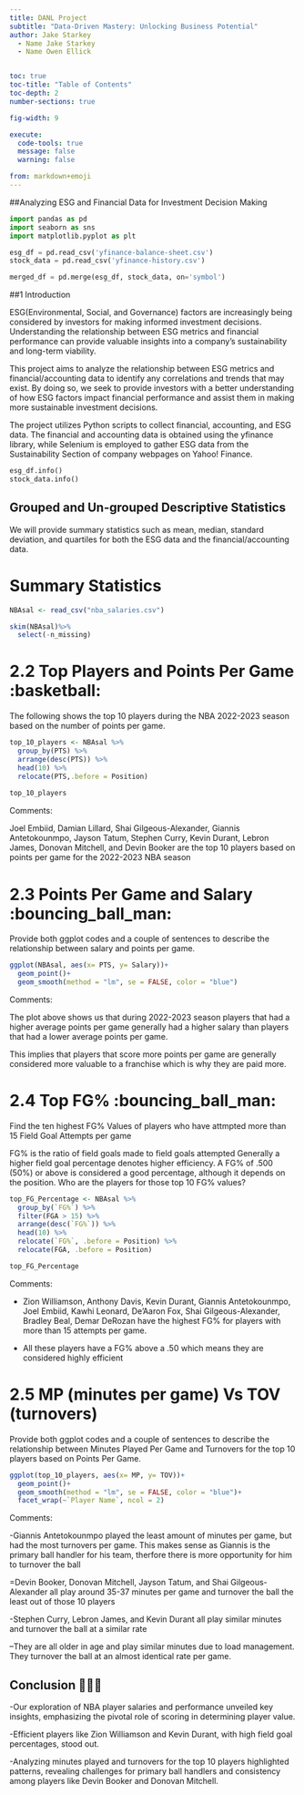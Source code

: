 ```yaml
---
title: DANL Project
subtitle: "Data-Driven Mastery: Unlocking Business Potential"
author: Jake Starkey
  - Name Jake Starkey
  - Name Owen Ellick


toc: true
toc-title: "Table of Contents"
toc-depth: 2
number-sections: true

fig-width: 9

execute:
  code-tools: true
  message: false
  warning: false

from: markdown+emoji
---
```

##Analyzing ESG and Financial Data for Investment Decision Making

```python
import pandas as pd
import seaborn as sns
import matplotlib.pyplot as plt

esg_df = pd.read_csv('yfinance-balance-sheet.csv')
stock_data = pd.read_csv('yfinance-history.csv')

merged_df = pd.merge(esg_df, stock_data, on='symbol')

```

##1 Introduction

 ESG(Environmental, Social, and Governance) factors are increasingly being considered by investors for making informed investment decisions. Understanding the relationship between ESG metrics and financial performance can provide valuable insights into a company's sustainability and long-term viability.
 
 This project aims to analyze the relationship between ESG metrics and financial/accounting data to identify any correlations and trends that may exist. By doing so, we seek to provide investors with a better understanding of how ESG factors impact financial performance and assist them in making more sustainable investment decisions.

The project utilizes Python scripts to collect financial, accounting, and ESG data. The financial and accounting data is obtained using the yfinance library, while Selenium is employed to gather ESG data from the Sustainability Section of company webpages on Yahoo! Finance.

```python
esg_df.info()
stock_data.info()
```

## Grouped and Un-grouped Descriptive Statistics

 We will provide summary statistics such as mean, median, standard deviation, and quartiles for both the ESG data and the financial/accounting data.

# Summary Statistics

```r
NBAsal <- read_csv("nba_salaries.csv")
```

```r
skim(NBAsal)%>%
  select(-n_missing)
```

# 2.2 Top Players and Points Per Game :basketball:

The following shows the top 10 players during the NBA 2022-2023 season based on the number of points per game.

```r
top_10_players <- NBAsal %>% 
  group_by(PTS) %>% 
  arrange(desc(PTS)) %>% 
  head(10) %>% 
  relocate(PTS,.before = Position)
  
top_10_players
```

Comments:

Joel Embiid, Damian Lillard, Shai Gilgeous-Alexander, Giannis Antetokounmpo, Jayson Tatum, Stephen Curry, Kevin Durant, Lebron James, Donovan Mitchell, and Devin Booker are the top 10 players based on points per game for the 2022-2023 NBA season

# 2.3 Points Per Game and Salary :bouncing_ball_man:

Provide both ggplot codes and a couple of sentences to describe the relationship between salary and points per game.

```r
ggplot(NBAsal, aes(x= PTS, y= Salary))+
  geom_point()+
  geom_smooth(method = "lm", se = FALSE, color = "blue")
```

Comments:

The plot above shows us that during 2022-2023 season players that had a higher average points per game generally had a higher salary than players that had a lower average points per game.

This implies that players that score more points per game are generally considered more valuable to a franchise which is why they are paid more.

# 2.4 Top FG% :bouncing_ball_man:

Find the ten highest FG% Values of players who have attmpted more than 15 Field Goal Attempts per game

FG% is the ratio of field goals made to field goals attempted Generally a higher field goal percentage denotes higher efficiency. A FG% of .500 (50%) or above is considered a good percentage, although it depends on the position. Who are the players for those top 10 FG% values?

```r
top_FG_Percentage <- NBAsal %>% 
  group_by(`FG%`) %>%
  filter(FGA > 15) %>% 
  arrange(desc(`FG%`)) %>% 
  head(10) %>% 
  relocate(`FG%`, .before = Position) %>% 
  relocate(FGA, .before = Position)

top_FG_Percentage
```

Comments:

-   Zion Williamson, Anthony Davis, Kevin Durant, Giannis Antetokounmpo, Joel Embiid, Kawhi Leonard, De'Aaron Fox, Shai Gilgeous-Alexander, Bradley Beal, Demar DeRozan have the highest FG% for players with more than 15 attempts per game.

-   All these players have a FG% above a .50 which means they are considered highly efficient

# 2.5 MP (minutes per game) Vs TOV (turnovers)

Provide both ggplot codes and a couple of sentences to describe the relationship between Minutes Played Per Game and Turnovers for the top 10 players based on Points Per Game.

```r
ggplot(top_10_players, aes(x= MP, y= TOV))+
  geom_point()+
  geom_smooth(method = "lm", se = FALSE, color = "blue")+
  facet_wrap(~`Player Name`, ncol = 2)

```

Comments:

-Giannis Antetokounmpo played the least amount of minutes per game, but had the most turnovers per game. This makes sense as Giannis is the primary ball handler for his team, therfore there is more opportunity for him to turnover the ball

=Devin Booker, Donovan Mitchell, Jayson Tatum, and Shai Gilgeous-Alexander all play around 35-37 minutes per game and turnover the ball the least out of those 10 players

-Stephen Curry, Lebron James, and Kevin Durant all play similar minutes and turnover the ball at a similar rate

--They are all older in age and play similar minutes due to load management. They turnover the ball at an almost identical rate per game.

## Conclusion 🏅🏀👟

-Our exploration of NBA player salaries and performance unveiled key insights, emphasizing the pivotal role of scoring in determining player value.

-Efficient players like Zion Williamson and Kevin Durant, with high field goal percentages, stood out.

-Analyzing minutes played and turnovers for the top 10 players highlighted patterns, revealing challenges for primary ball handlers and consistency among players like Devin Booker and Donovan Mitchell.
